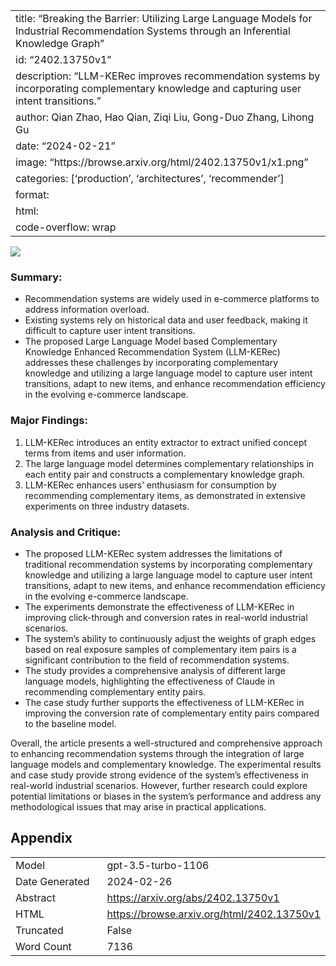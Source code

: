 
---
title: "Breaking the Barrier: Utilizing Large Language Models for Industrial Recommendation Systems through an Inferential Knowledge Graph"
id: "2402.13750v1"
description: "LLM-KERec improves recommendation systems by incorporating complementary knowledge and capturing user intent transitions."
author: Qian Zhao, Hao Qian, Ziqi Liu, Gong-Duo Zhang, Lihong Gu
date: "2024-02-21"
image: "https://browse.arxiv.org/html/2402.13750v1/x1.png"
categories: ['production', 'architectures', 'recommender']
format:
  html:
    code-overflow: wrap
---

![](https://browse.arxiv.org/html/2402.13750v1/x1.png)

### **Summary:**
- Recommendation systems are widely used in e-commerce platforms to address information overload.
- Existing systems rely on historical data and user feedback, making it difficult to capture user intent transitions.
- The proposed Large Language Model based Complementary Knowledge Enhanced Recommendation System (LLM-KERec) addresses these challenges by incorporating complementary knowledge and utilizing a large language model to capture user intent transitions, adapt to new items, and enhance recommendation efficiency in the evolving e-commerce landscape.

### **Major Findings:**
1. LLM-KERec introduces an entity extractor to extract unified concept terms from items and user information.
2. The large language model determines complementary relationships in each entity pair and constructs a complementary knowledge graph.
3. LLM-KERec enhances users' enthusiasm for consumption by recommending complementary items, as demonstrated in extensive experiments on three industry datasets.

### **Analysis and Critique:**
- The proposed LLM-KERec system addresses the limitations of traditional recommendation systems by incorporating complementary knowledge and utilizing a large language model to capture user intent transitions, adapt to new items, and enhance recommendation efficiency in the evolving e-commerce landscape.
- The experiments demonstrate the effectiveness of LLM-KERec in improving click-through and conversion rates in real-world industrial scenarios.
- The system's ability to continuously adjust the weights of graph edges based on real exposure samples of complementary item pairs is a significant contribution to the field of recommendation systems.
- The study provides a comprehensive analysis of different large language models, highlighting the effectiveness of Claude in recommending complementary entity pairs.
- The case study further supports the effectiveness of LLM-KERec in improving the conversion rate of complementary entity pairs compared to the baseline model.

Overall, the article presents a well-structured and comprehensive approach to enhancing recommendation systems through the integration of large language models and complementary knowledge. The experimental results and case study provide strong evidence of the system's effectiveness in real-world industrial scenarios. However, further research could explore potential limitations or biases in the system's performance and address any methodological issues that may arise in practical applications.

## Appendix

|          |          |
|----------|----------|
| Model     | gpt-3.5-turbo-1106       |
| Date Generated     | 2024-02-26       |
| Abstract | [https://arxiv.org/abs/2402.13750v1](https://arxiv.org/abs/2402.13750v1)        |
| HTML     | [https://browse.arxiv.org/html/2402.13750v1](https://browse.arxiv.org/html/2402.13750v1)       |
| Truncated       | False       |
| Word Count       | 7136       |
